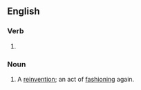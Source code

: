 ==English==

===Verb===
{{head|en|verb form}}

# {{present participle of|refashion|lang=en|nocat=1}}

===Noun===
{{en-noun}}

# A [[reinvention]]; an act of [[fashioning]] again.